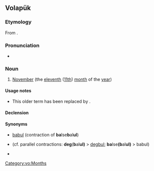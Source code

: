 ==Volapük==

===Etymology===
From {{compound|vo|bals|e|bal|-ul|t1=ten, now [[deg#Volapük|deg]]|t2=and|t3=one|t4=([[morpheme]] for) month (< [[mul#Volapük|mul]])}}.

===Pronunciation===
* {{IPA|[bal.se.ba.ˈlul]|lang=vo}}

===Noun===
{{vo-noun}}

# {{lb|vo|obsolete}} [[November]] (the [[eleventh]] ([[11th]]) [[month]] of the [[year]])

====Usage notes====
* This older term has been replaced by {{m|vo|novul||November}}.

====Declension====
{{vo-decl-noun}}

====Synonyms====
* [[babul]] {{q|obsolete}} (contraction of '''ba'''lse'''b'''al'''ul''')
* {{l|vo|degbalul}} (cf. parallel contractions: '''deg'''('''b'''al'''ul)''' > [[degbul]]; '''ba'''lse'''(b'''al'''ul)''' > babul)
* {{l|vo|novul}}

[[Category:vo:Months]]